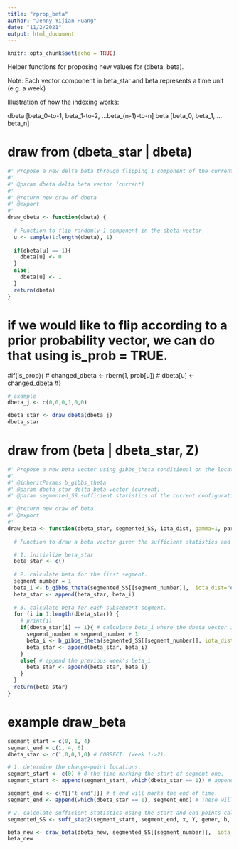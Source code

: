 ```yaml
---
title: "rprop_beta"
author: "Jenny Yijian Huang"
date: "11/2/2021"
output: html_document
---
```


```r
knitr::opts_chunk$set(echo = TRUE)
```

Helper functions for proposing new values for (dbeta, beta).

Note: Each vector component in beta_star and beta represents a time unit (e.g. a week)

Illustration of how the indexing works:

dbeta [beta_0-to-1, beta_1-to-2, ...beta_(n-1)-to-n]
beta [beta_0, beta_1, ...beta_n]


# draw from (dbeta_star | dbeta)
```r
#' Propose a new delta beta through flipping 1 component of the current dbeta vector at random.
#'
#' @param dbeta delta beta vector (current)
#'
#' @return new draw of dbeta
#' @export
#'
draw_dbeta <- function(dbeta) {
  
  # Function to flip randomly 1 component in the dbeta vector.
  u <- sample(1:length(dbeta), 1)
  
  if(dbeta[u] == 1){
    dbeta[u] <- 0
  }
  else{
    dbeta[u] <- 1
  }
  return(dbeta)
}
```


# if we would like to flip according to a prior probability vector, we can do that using is_prob = TRUE.
#if(is_prop){
# changed_dbeta <- rbern(1, prob[u])
# dbeta[u] <- changed_dbeta
#}

```r
# example
dbeta_j <- c(0,0,0,1,0,0)

dbeta_star <- draw_dbeta(dbeta_j)
dbeta_star
```


# draw from (beta | dbeta_star, Z)
```r
#' Propose a new beta vector using gibbs_theta conditional on the location of change points (dbeta) and data.
#'
#' @inheritParams b_gibbs_theta
#' @param dbeta_star delta beta vector (current)
#' @param segmented_SS sufficient statistics of the current configuration of the latent data

#' @return new draw of beta
#' @export
#'
draw_beta <- function(dbeta_star, segmented_SS, iota_dist, gamma=1, par_prior, param, Y){
  
  # Function to draw a beta vector given the sufficient statistics and locations of the change-points.

  # 1. initialize beta_star
  beta_star <- c()
  
  # 2. calculate beta for the first segment.
  segment_number = 1
  beta_i <- b_gibbs_theta(segmented_SS[[segment_number]],  iota_dist="exponential", gamma=1, par_prior, param, Y)
  beta_star <- append(beta_star, beta_i)
  
  # 3. calculate beta for each subsequent segment.
  for (i in 1:length(dbeta_star)) {
    # print(i)
    if(dbeta_star[i] == 1){ # calculate beta_i where the dbeta vector indicates a change-point.
      segment_number = segment_number + 1
      beta_i <- b_gibbs_theta(segmented_SS[[segment_number]], iota_dist="exponential", gamma=1, par_prior, param, Y)
      beta_star <- append(beta_star, beta_i)
    }
    else{ # append the previous week's beta_i
      beta_star <- append(beta_star, beta_i)
    }
  }
  return(beta_star)
}
```

# example draw_beta
```r
segment_start = c(0, 1, 4)
segment_end = c(1, 4, 6)
dbeta_star <- c(1,0,0,1,0) # CORRECT: (week 1->2).
```

```r
# 1. determine the change-point locations.
segment_start <- c(0) # 0 the time marking the start of segment one.
segment_start <- append(segment_start, which(dbeta_star == 1)) # append all locations where dbeta == 1. These will be additional start locations.

segment_end <- c(Y[["t_end"]]) # t_end will marks the end of time.
segment_end <- append(which(dbeta_star == 1), segment_end) # These will be additional end locations.

# 2. calculate sufficient statistics using the start and end points calculated. segmented_SS contains the suff_stats for each segment.
segmented_SS <- suff_stat2(segment_start, segment_end, x, Y, gener, b, return_SI = FALSE)
```

```r
beta_new <- draw_beta(dbeta_new, segmented_SS[[segment_number]],  iota_dist="exponential", gamma=1, par_prior, param, Y)
beta_new
```











